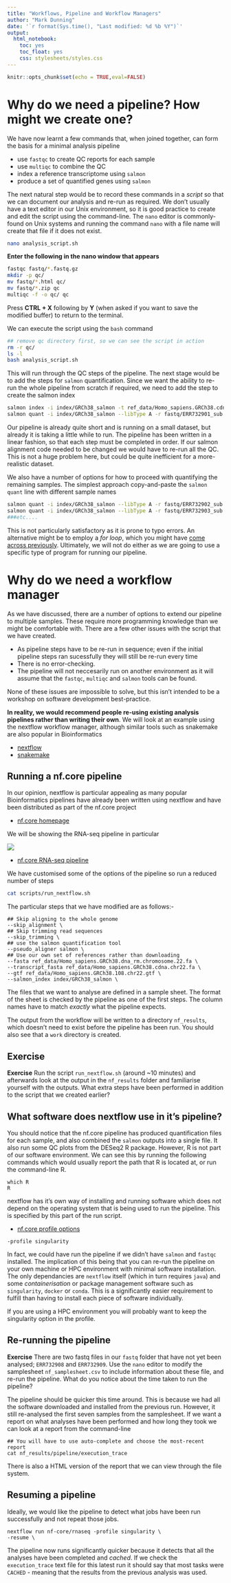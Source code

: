 ```yaml
---
title: "Workflows, Pipeline and Workflow Managers"
author: "Mark Dunning"
date: '`r format(Sys.time(), "Last modified: %d %b %Y")`'
output:
  html_notebook:
    toc: yes
    toc_float: yes
    css: stylesheets/styles.css
---
```


```r
knitr::opts_chunk$set(echo = TRUE,eval=FALSE)
```

# Why do we need a pipeline? How might we create one?

We have now learnt a few commands that, when joined together, can form the basis for a minimal analysis pipeline

- use `fastqc` to create QC reports for each sample
- use `multiqc` to combine the QC
- index a reference transcriptome using `salmon`
- produce a set of quantified genes using `salmon`

The next natural step would be to record these commands in a *script* so that we can document our analysis and re-run as required. We don't usually have a text editor in our Unix environment, so it is good practice to create and edit the script using the command-line. The `nano` editor is commonly-found on Unix systems and running the command `nano` with a file name will create that file if it does not exist.

```bash
nano analysis_script.sh
```

**Enter the following in the nano window that appears**

```bash
fastqc fastq/*.fastq.gz
mkdir -p qc/
mv fastq/*.html qc/
mv fastq/*.zip qc
multiqc -f -o qc/ qc
```

Press **CTRL + X** following by **Y** (when asked if you want to save the modified buffer) to return to the terminal.

We can execute the script using the `bash` command

```bash
## remove qc directory first, so we can see the script in action
rm -r qc/
ls -l
bash analysis_script.sh
```

This will run through the QC steps of the pipeline. The next stage would be to add the steps for `salmon` quantification. Since we want the ability to re-run the whole pipeline from scratch if required, we need to add the step to create the salmon index

```bash
salmon index -i index/GRCh38_salmon -t ref_data/Homo_sapiens.GRCh38.cdna.chr22.fa
salmon quant -i index/GRCh38_salmon --libType A -r fastq/ERR732901_sub.fastq.gz -o quant/ERR732901
```

Our pipeline is already quite short and is running on a small dataset, but already it is taking a little while to run. The pipeline has been written in a linear fashion, so that each step must be completed in order. If our salmon alignment code needed to be changed we would have to re-run all the QC. This is not a huge problem here, but could be quite inefficient for a more-realistic dataset.

We also have a number of options for how to proceed with quantifying the remaining samples. The simplest approach copy-and-paste the `salmon quant` line with different sample names

```bash
salmon quant -i index/GRCh38_salmon --libType A -r fastq/ERR732902_sub.fastq.gz -o quant/ERR732902
salmon quant -i index/GRCh38_salmon --libType A -r fastq/ERR732903_sub.fastq.gz -o quant/ERR732903
###etc....

```

This is not particularly satisfactory as it is prone to typo errors. An alternative might be to employ a *for loop*, which you might have [come across previously](https://datacarpentry.org/shell-genomics/04-redirection/index.html). Ultimately, we will not do either as we are going to use a specific type of program for running our pipeline.

# Why do we need a workflow manager

As we have discussed, there are a number of options to extend our pipeline to multiple samples. These require more programming knowledge than we might be comfortable with. There are a few other issues with the script that we have created.

- As pipeline steps have to be re-run in sequence; even if the initial pipeline steps ran sucessfully they will still be re-run every time
- There is no error-checking. 
- The pipeline will not neccesarily run on another environment as it will assume that the `fastqc`, `multiqc` and `salmon` tools can be found.

None of these issues are impossible to solve, but this isn't intended to be a workshop on software development best-practice. 

**In reality, we would recommend people re-using existing analysis pipelines rather than writing their own**. We will look at an example using the nextflow workflow manager, although similar tools such as snakemake are also popular in Bioinformatics

- [nextflow](https://www.nextflow.io/)
- [snakemake](https://snakemake.readthedocs.io/en/stable/)

## Running a nf.core pipeline

In our opinion, nextflow is particular appealing as many popular Bioinformatics pipelines have already been written using nextflow and have been distributed as part of the nf.core project

- [nf.core homepage](https://nf-co.re/)

We will be showing the RNA-seq pipeline in particular

![](https://raw.githubusercontent.com/nf-core/rnaseq/3.9/docs/images/nf-core-rnaseq_metro_map_grey.png)

- [nf.core RNA-seq pipeline](https://nf-co.re/rnaseq)

We have customised some of the options of the pipeline so run a reduced number of steps

```bash
cat scripts/run_nextflow.sh
```

The particular steps that we have modified are as follows:-

```
## Skip aligning to the whole genome
--skip_alignment \
## Skip trimming read sequences
--skip_trimming \
## use the salmon quantification tool
--pseudo_aligner salmon \
## Use our own set of references rather than downloading
--fasta ref_data/Homo_sapiens.GRCh38.dna_rm.chromosome.22.fa \
--transcript_fasta ref_data/Homo_sapiens.GRCh38.cdna.chr22.fa \
--gtf ref_data/Homo_sapiens.GRCh38.108.chr22.gtf \
--salmon_index index/GRCh38_salmon \
```

The files that we want to analyse are defined in a sample sheet. The format of the sheet is checked by the pipeline as one of the first steps. The column names have to match *exactly* what the pipeline expects.

The output from the workflow will be written to a directory `nf_results`, which doesn't need to exist before the pipeline has been run. You should also see that a `work` directory is created.


## Exercise
<div class="exercise">
**Exercise**
Run the script `run_nextflow.sh` (around ~10 minutes) and afterwards look at the output in the `nf_results` folder and familiarise yourself with the outputs. What extra steps have been performed in addition to the script that we created earlier?
</div>

## What software does nextflow use in it's pipeline?

You should notice that the nf.core pipeline has produced quantification files for each sample, and also combined the `salmon` outputs into a single file. It also run some QC plots from the DESeq2 R package. However, R is not part of our software environment. We can see this by running the following commands which would usually report the path that R is located at, or run the command-line R.


```
which R
R
```

nextflow has it's own way of installing and running software which does not depend on the operating system that is being used to run the pipeline. This is specified by this part of the run script.

- [nf.core profile options](https://nf-co.re/rnaseq/3.9/usage#profile)

```
-profile singularity 
```

In fact, we could have run the pipeline if we didn't have `salmon` and `fastqc` installed. The implication of this being that you can re-run the pipeline on your own machine or HPC environment with minimal software installation. The only dependancies are `nextflow` itself (which in turn requires `java`) and some *containerisation* or package management software such as `singularity`, `docker` or `conda`. This is a significantly easier requirement to fulfill than having to install each piece of software individually.

<div class="information">
If you are using a HPC environment you will probably want to keep the singularity option in the profile. 
</div>

## Re-running the pipeline

<div class="exercise">
**Exercise**
There are two fastq files in our `fastq` folder that have not yet been analysed; `ERR732908` and `ERR732909`. Use the `nano` editor to modify the samplesheet `nf_samplesheet.csv` to include information about these file, and re-run the pipeline. What do you notice about the time taken to run the pipeline?
</div>


The pipeline should be quicker this time around. This is because we had all the software downloaded and installed from the previous run. However, it still re-analysed the first seven samples from the samplesheet. If we want a report on what analyses have been performed and how long they took we can look at a report from the command-line

```
## You will have to use auto-complete and choose the most-recent report
cat nf_results/pipeline/execution_trace
```
There is also a HTML version of the report that we can view through the file system.

## Resuming a pipeline

Ideally, we would like the pipeline to detect what jobs have been run successfully and not repeat those jobs. 

```
nextflow run nf-core/rnaseq -profile singularity \
-resume \
```

The pipeline now runs significantly quicker because it detects that all the analyses have been completed and *cached*. If we check the `execution_trace` text file for this latest run it should say that most tasks were `CACHED` - meaning that the results from the previous analysis was used.
